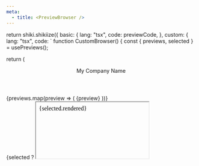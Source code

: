 ```yaml
---
meta:
  - title: <PreviewBrowser />
---
```



  return shiki.shikiize({
    basic: {
      lang: "tsx",
      code: previewCode,
    },
    custom: {
      lang: "tsx",
      code: `
function CustomBrowser() {
  const { previews, selected } = usePreviews();

return (

<div>
<header>My Company Name</header>
<div className="grid grid-cols-2 grid-rows-1">
<nav>
{previews.map(preview => (
<Link to={\`?preview=\$\{preview\}\`}>{preview}</Link>
))}
</nav>
{selected
? <iframe title={selected.title} srcdoc={selected.rendered} />
: <div>No preview selected.</div>}
</div>
</div>
)
}
`
}
});
};

# \<PreviewBrowser \/\>

A pre-built batteries included template browser. If you're looking to create a custom preview browser, please see the **creating a custom browser** section.

## Props

Accepts any valid `<div />` prop.

## Basic Usage

An example of using the preview browser with `@react-email/components`. Anything can be used as your template markup, as long as it can be rendered to HTML.

<Shikiize id="basic" />

## Creating a Custom Browser

A custom browser can be created using the same `loadPreviews` function and the `usePreviews` hook. This hook gives you a list of previews along with the selected preview and its rendered output as a string. A custom preview browser may look something like this.

> # Note
>
> `loadPreviews` uses the `?preview=` query param internally to select the currently visible preview.

<Shikiize id="custom" />
